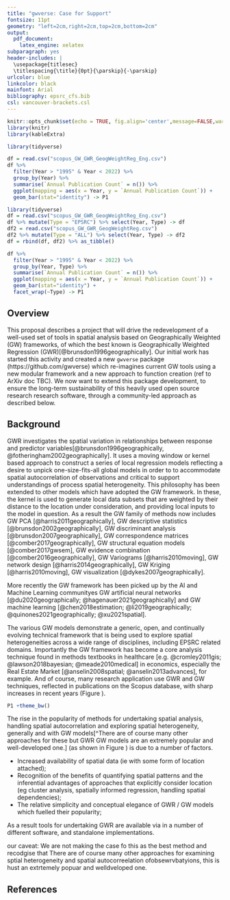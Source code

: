```yaml
---
title: "gwverse: Case for Support"
fontsize: 11pt
geometry: "left=2cm,right=2cm,top=2cm,bottom=2cm"
output: 
  pdf_document:
    latex_engine: xelatex
subparagraph: yes
header-includes: |
  \usepackage{titlesec}
  \titlespacing{\title}{0pt}{\parskip}{-\parskip}
urlcolor: blue
linkcolor: black
mainfont: Arial
bibliography: epsrc_cfs.bib
csl: vancouver-brackets.csl
---
```


\vspace{-10truemm}

 
```r
knitr::opts_chunk$set(echo = TRUE, fig.align='center',message=FALSE,warning=FALSE)
library(knitr)
library(kableExtra)
```


```r
library(tidyverse)

df = read.csv("scopus_GW_GWR_GeogWeightReg_Eng.csv")
df %>% 
  filter(Year > "1995" & Year < 2022) %>% 
  group_by(Year) %>% 
  summarise(`Annual Publication Count` = n()) %>%
  ggplot(mapping = aes(x = Year, y = `Annual Publication Count`)) + 
  geom_bar(stat="identity") -> P1
```
```r
library(tidyverse)
df = read.csv("scopus_GW_GWR_GeogWeightReg_Eng.csv")
df %>% mutate(Type = "EPSRC") %>% select(Year, Type) -> df
df2 = read.csv("scopus_GW_GWR_GeogWeightReg.csv")
df2 %>% mutate(Type = "ALL") %>% select(Year, Type) -> df2
df = rbind(df, df2) %>% as_tibble() 

df %>% 
  filter(Year > "1995" & Year < 2022) %>% 
  group_by(Year, Type) %>% 
  summarise(`Annual Publication Count` = n()) %>%
  ggplot(mapping = aes(x = Year, y = `Annual Publication Count`)) + 
  geom_bar(stat="identity") +
  facet_wrap(~Type) -> P1
```

## Overview 

This proposal describes a project that will drive the redevelopment of a well-used set of tools in spatial analysis based on Geographically Weighted (GW) frameworks, of which the best known is Geographically Weighted Regression (GWR)[@brunsdon1996geographically]. Our initial work has started this activity and created a new `gwverse` package (https://github.com/gwverse) which re-imagines current GW tools using a new modular framework and a new approach to function creation (ref to ArXiv doc TBC). We now want to extend this package development, to ensure the long-term sustainability of this heavily used open source research research software, through a community-led approach as described below.


## Background

GWR investigates the spatial variation in relationships between response and predictor variables[@brunsdon1996geographically, @fotheringham2002geographically]. It uses a moving window or kernel based approach to construct a series of local regression models reflecting a desire to  unpick one-size-fits-all global models in order to to accommodate spatial autocorrelation of observations and critical to support understandings of process spatial heterogeneity. This philosophy has been extended to other models which have adopted the GW framework. In these, the kernel is used to generate local data subsets that are weighted by their distance to the location under consideration, and providing local inputs to the model in question. As a result the GW family of methods now includes GW PCA [@harris2011geographically], GW descriptive statistics [@brunsdon2002geographically], GW discriminant analysis [@brunsdon2007geographically], GW correspondence matrices  [@comber2017geographically], GW structural equation models [@comber2017gwsem], GW evidence combination [@comber2016geographically], GW Variograms [@harris2010moving], GW network design [@harris2014geographically], GW Kriging [@harris2010moving], GW visualization [@dykes2007geographically]. 

More recently the GW framework has been picked up by the AI and Machine Learning communityes  GW artificial neural networks [@du2020geographically; @hagenauer2021geographically] and GW machine learning [@chen2018estimation; @li2019geographically; @quinones2021geographically; @xu2021spatial]. 

The various GW models demonstrate a generic, open, and continually evolving technical framework that is being used to explore spatial heterogeneities across a wide range of disciplines, including EPSRC related domains. Importantly the GW framework has become a core analysis technique found in methods textbooks in healthcare [e.g. @cromley2011gis; @lawson2018bayesian; @meade2010medical] in economics, especially the Real Estate Market [@anselin2008spatial; @anselin2013advances], for example. And of course, many research application use GWR and GW techniques, reflected in publications on the Scopus database, with sharp increases in recent years (Figure \ref{fig:fig1}). 

```r
P1 +theme_bw()
```

The rise in the popularity of methods for undertaking spatial analysis, handling spatial autocorrelation and exploring spatial heterogeneity, generally and with GW models[^There are of course many other approaches for these but GWR GW models are an extremely popular and well-developed one.] (as shown in Figure \ref{fig:fig1}) is due to a number of factors. 

- Increased availability of spatial data (ie with some form of location attached);
- Recognition of the benefits of quantifying spatial patterns and the inferential advantages of approaches that explicitly consider location (eg cluster analysis, spatially informed regression, handling spatial dependencies);
- The relative simplicity and conceptual elegance of GWR / GW models which fuelled their popularity;

As a result tools for undertaking GWR are available via in a number of different software, and standalone implementations. 





our caveat: We are not making the case fo this as the best method and recodgise that There are of course many other approaches for examining sptial heterogeneity and spatial autocorreelation ofobsewrvbatyions, this is hust an extrtemely popuar and welldveloped one.

## References
